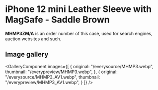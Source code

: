 
# iPhone 12 mini Leather Sleeve with MagSafe - Saddle Brown

<Callout type='info' emoji='👉🏻'>**MHMP3ZM/A** is an order number of this case, used for search engines, auction websites and such.</Callout>

## Image gallery

<GalleryComponent
    images={[
      {
        original: "/everysource/MHMP3.webp",
        thumbnail: "/everypreview/MHMP3.webp",
      },
      {
        original: "/everysource/MHMP3_AV1.webp",
        thumbnail: "/everypreview/MHMP3_AV1.webp",
      }
    ]}
  />

